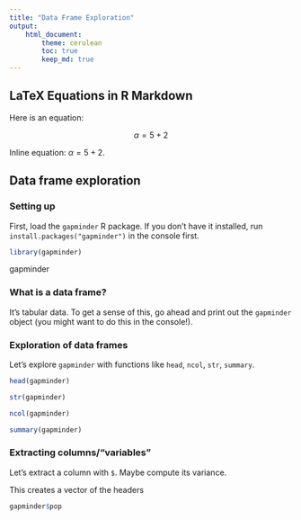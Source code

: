 ```yaml
---
title: "Data Frame Exploration"
output: 
    html_document:
        theme: cerulean
        toc: true
        keep_md: true
---
```


## LaTeX Equations in R Markdown

Here is an equation:

$$\alpha = 5 + 2$$

Inline equation: $\alpha = 5 + 2$. 

## Data frame exploration

### Setting up

First, load the `gapminder` R package. If you don't have it installed, run `install.packages("gapminder")` in the console first.

```r
library(gapminder)
```

gapminder

### What is a data frame?

It's tabular data. To get a sense of this, go ahead and print out the `gapminder` object (you might want to do this in the console!).

### Exploration of data frames

Let's explore `gapminder` with functions like `head`, `ncol`, `str`, `summary`.
```r
head(gapminder)
```

```r
str(gapminder)
```
```r
ncol(gapminder)
```

```r
summary(gapminder)
```



### Extracting columns/"variables"

Let's extract a column with `$`. Maybe compute its variance.

This creates a vector of the headers
```r
gapminder$pop
```

